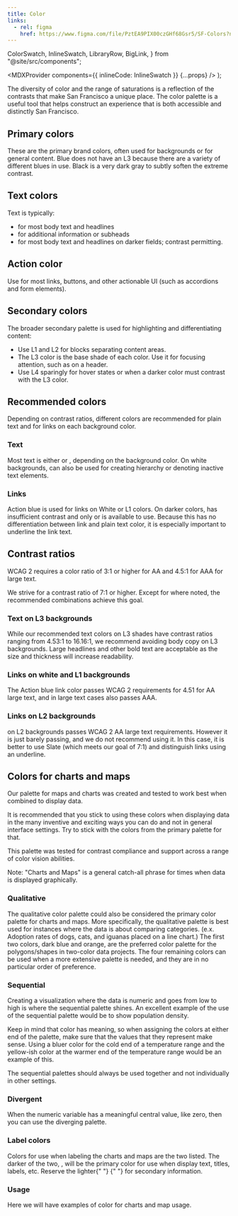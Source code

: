 ```yaml
---
title: Color
links:
  - rel: figma
    href: https://www.figma.com/file/PztEA9PIX00czGHf68Gsr5/SF-Colors?node-id=16%3A3
---
```


  ColorSwatch,
  InlineSwatch,
  LibraryRow,
  BigLink,
} from "@site/src/components";

  <MDXProvider components={{ inlineCode: InlineSwatch }} {...props} />
);

The diversity of color and the range of saturations is a reflection of the contrasts that make San Francisco a unique place. The color palette is a useful tool that helps construct an experience that is both accessible and distinctly San Francisco.

## Primary colors

These are the primary brand colors, often used for backgrounds or for general content. Blue does not have an L3 because there are a variety of different blues in use. Black is a very dark gray to subtly soften the extreme contrast.

<BigLink
  link="../libraries/color/colorInterfaceLibrary#primary-colors"
  label="Primary color palette"
/>

## Text colors

Text is typically:

- <InlineSwatch label="Slate L4" value={colors.slate[4]} /> for most body text and
  headlines
- <InlineSwatch label="Slate L2" value={colors.slate[2]} /> for additional information
  or subheads
- <InlineSwatch label="White" value="#fff" addBorder={true} /> for most body text
  and headlines on darker fields; contrast permitting.

## Action color

Use <InlineSwatch label="Action blue" value={colors.blue.bright} /> for most links, buttons, and other actionable UI (such as accordions and form elements).

## Secondary colors

The broader secondary palette is used for highlighting and differentiating content:

- Use L1 and L2 for blocks separating content areas.
- The L3 color is the base shade of each color. Use it for focusing attention, such as on a header.
- Use L4 sparingly for hover states or when a darker color must contrast with the L3 color.

<BigLink
  link="../libraries/color/colorInterfaceLibrary#secondary-colors"
  label="Secondary color palette"
/>

## Recommended colors

Depending on contrast ratios, different colors are recommended for plain text and for links on each background color.

### Text

Most text is either <InlineSwatch label="Slate L4" value={colors.slate[4]} /> or <InlineSwatch label="White" value="#fff" addBorder={true}/>, depending on the background color. On white backgrounds, <InlineSwatch label="Slate L2" value={colors.slate[2]} /> can also be used for creating hierarchy or denoting inactive text elements.

### Links

Action blue is used for links on White or L1 colors. On darker colors, <InlineSwatch label="Action Blue" value={colors.blue.bright} /> has insufficient contrast and only <InlineSwatch label="Slate L4" value={colors.slate[4]} /> or <InlineSwatch label="White" value="#fff" addBorder={true}/> is available to use. Because this has no differentiation between link and plain text color, it is especially important to underline the link text.

## Contrast ratios

WCAG 2 requires a color ratio of 3:1 or higher for AA and 4.5:1 for AAA for large text.

We strive for a contrast ratio of 7:1 or higher. Except for where noted, the recommended combinations achieve this goal.

### Text on L3 backgrounds

While our recommended text colors on L3 shades have contrast ratios ranging from 4.53:1 to 16.16:1, we recommend avoiding body copy on L3 backgrounds. Large headlines and other bold text are acceptable as the size and thickness will increase readability.

### Links on white and L1 backgrounds

The Action blue link color passes WCAG 2 requirements for 4.51 for AA large text, and in large text cases also passes AAA.

### Links on L2 backgrounds

<InlineSwatch label="Action Blue" value={colors.blue.bright} /> on L2 backgrounds
passes WCAG 2 AA large text requirements. However it is just barely passing, and
we do not recommend using it. In this case, it is better to use Slate (which meets
our goal of 7:1) and distinguish links using an underline.

## Colors for charts and maps

Our palette for maps and charts was created and tested to work best when combined to display data.

It is recommended that you stick to using these colors when displaying data in the many inventive and exciting ways you can do and not in general interface settings. Try to stick with the colors from the primary palette for that.

This palette was tested for contrast compliance and support across a range of color vision abilities.

Note: "Charts and Maps" is a general catch-all phrase for times when data is displayed graphically.

### Qualitative

The qualitative color palette could also be considered the primary color palette for charts and maps. More specifically, the qualitative palette is best used for instances where the data is about comparing categories. (e.x. Adoption rates of dogs, cats, and iguanas placed on a line chart.)
The first two colors, dark blue and orange, are the preferred color palette for the polygons/shapes in two-color data projects.
The four remaining colors can be used when a more extensive palette is needed, and they are in no particular order of preference.

<BigLink
  link="../libraries/colorMapsChartsLibrary#qualitative-colors"
  label="Qualitative color palette"
/>

### Sequential

Creating a visualization where the data is numeric and goes from low to high is where the sequential palette shines. An excellent example of the use of the sequential palette would be to show population density.

Keep in mind that color has meaning, so when assigning the colors at either end of the palette, make sure that the values that they represent make sense. Using a bluer color for the cold end of a temperature range and the yellow-ish color at the warmer end of the temperature range would be an example of this.

The sequential palettes should always be used together and not individually in other settings.

<BigLink
  link="../libraries/colorMapsChartsLibrary#sequential-colors"
  label="Sequential color palette"
/>

### Divergent

When the numeric variable has a meaningful central value, like zero, then you can use the diverging palette.

<BigLink
  link="../libraries/colorMapsChartsLibrary#divergent-colors"
  label="Divergent color palette"
/>

### Label colors

<p>
  Colors for use when labeling the charts and maps are the two listed. The
  darker of the two, <InlineSwatch label="Black" value={colors.black} />, will
  be the primary color for use when display text, titles, labels, etc. Reserve
  the lighter{" "}
  <InlineSwatch label="Secondary text color" value={colors.text.secondary} />{" "}
  for secondary information.
</p>

<BigLink
  link="../libraries/colorMapsChartsLibrary#label-colors"
  label="Label color palette"
/>

### Usage

Here we will have examples of color for charts and map usage.

